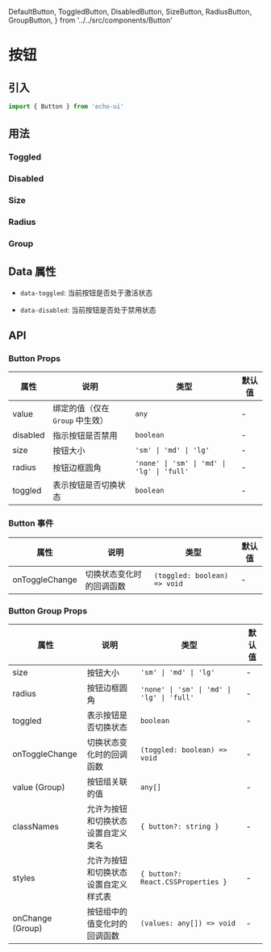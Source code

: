   DefaultButton,
  ToggledButton,
  DisabledButton,
  SizeButton,
  RadiusButton,
  GroupButton,
} from '../../src/components/Button'

# 按钮

## 引入

```ts
import { Button } from 'echo-ui'
```

## 用法

<DefaultButton />

### Toggled

<ToggledButton />

### Disabled

<DisabledButton />

### Size

<SizeButton />

### Radius

<RadiusButton />

### Group

<GroupButton />

## Data 属性

- `data-toggled`: 当前按钮是否处于激活状态

- `data-disabled`: 当前按钮是否处于禁用状态

## API

### Button Props

| 属性     | 说明                            | 类型                                       | 默认值 |
| -------- | ------------------------------- | ------------------------------------------ | ------ |
| value    | 绑定的值（仅在 `Group` 中生效） | `any`                                      | -      |
| disabled | 指示按钮是否禁用                | `boolean`                                  | -      |
| size     | 按钮大小                        | `'sm' \| 'md' \| 'lg'`                     | -      |
| radius   | 按钮边框圆角                    | `'none' \| 'sm' \| 'md' \| 'lg' \| 'full'` | -      |
| toggled  | 表示按钮是否切换状态            | `boolean`                                  | -      |

### Button 事件

| 属性           | 说明                     | 类型                         | 默认值 |
| -------------- | ------------------------ | ---------------------------- | ------ |
| onToggleChange | 切换状态变化时的回调函数 | `(toggled: boolean) => void` | -      |

### Button Group Props

| 属性 | 说明 | 类型 | 默认值 |
| --- | --- | --- | --- |
| size | 按钮大小 | `'sm' \| 'md' \| 'lg'` | - |
| radius | 按钮边框圆角 | `'none' \| 'sm' \| 'md' \| 'lg' \| 'full'` | - |
| toggled | 表示按钮是否切换状态 | `boolean` | - |
| onToggleChange | 切换状态变化时的回调函数 | `(toggled: boolean) => void` | - |
| value (Group) | 按钮组关联的值 | `any[]` | - |
| classNames | 允许为按钮和切换状态设置自定义类名 | `{ button?: string }` | - |
| styles | 允许为按钮和切换状态设置自定义样式表 | `{ button?: React.CSSProperties }` | - |
| onChange (Group) | 按钮组中的值变化时的回调函数 | `(values: any[]) => void` | - |
